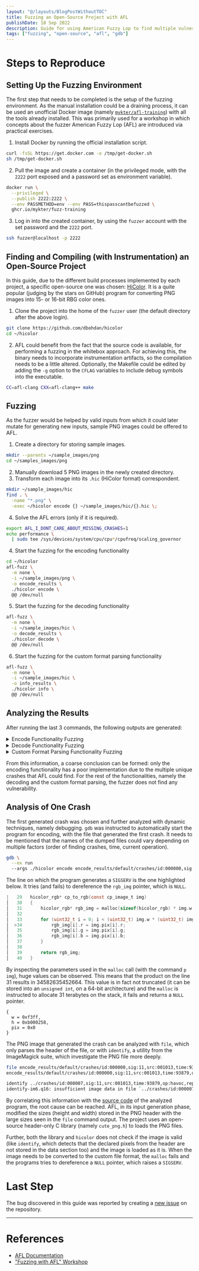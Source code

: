 ```yaml
---
layout: "@/layouts/BlogPostWithoutTOC"
title: Fuzzing an Open-Source Project with AFL
publishDate: 18 Sep 2022
description: Guide for using American Fuzzy Lop to find multiple vulnerabilities into an open-source project
tags: ["fuzzing", "open-source", "afl", "gdb"]
---
```


# Steps to Reproduce

## Setting Up the Fuzzing Environment

The first step that needs to be completed is the setup of the fuzzing environment. As the manual installation could be a draining process, it can be used an unofficial Docker image (namely [`mykter/afl-training`](https://hub.docker.com/r/mykter/afl-training/dockerfile)) with all the tools already installed. This was primarily used for a workshop in which concepts about the fuzzer American Fuzzy Lop (AFL) are introduced via practical exercises.

1. Install Docker by running the official installation script.

```bash
curl -fsSL https://get.docker.com -o /tmp/get-docker.sh
sh /tmp/get-docker.sh
```

2. Pull the image and create a container (in the privileged mode, with the `2222` port exposed and a password set as environment variable).

```bash
docker run \
  --privileged \
  --publish 2222:2222 \
  --env PASSMETHOD=env --env PASS=thispasscantbefuzzed \
  ghcr.io/mykter/fuzz-training
```

3. Log in into the created container, by using the `fuzzer` account with the set password and the `2222` port.

```bash
ssh fuzzer@localhost -p 2222
```

## Finding and Compiling (with Instrumentation) an Open-Source Project

In this guide, due to the different build processes implemented by each project, a specific open-source one was chosen: [HiColor](https://github.com/dbohdan/hicolor). It is a quite popular (judging by the stars on GitHub) program for converting PNG images into 15- or 16-bit RBG color ones.

1. Clone the project into the home of the `fuzzer` user (the default directory after the above login).

```bash
git clone https://github.com/dbohdan/hicolor
cd ~/hicolor
```

2. AFL could benefit from the fact that the source code is available, for performing a fuzzing in the whitebox approach. For achieving this, the binary needs to incorporate instrumentation artifacts, so the compilation needs to be a little altered. Optionally, the Makefile could be edited by adding the `-g` option to the `CFLAG` variables to include debug symbols into the executable.

```bash
CC=afl-clang CXX=afl-clang++ make
```

## Fuzzing

As the fuzzer would be helped by valid inputs from which it could later mutate for generating new inputs, sample PNG images could be offered to AFL.

1. Create a directory for storing sample images.

```bash
mkdir --parents ~/sample_images/png
cd ~/samples_images/png
```

2. Manually download 5 PNG images in the newly created directory.
3. Transform each image into its `.hic` (HiColor format) correspondent.

```bash
mkdir ~/sample_images/hic
find . \
  -name "*.png" \
  -exec ~/hicolor encode {} ~/sample_images/hic/{}.hic \;
```

4. Solve the AFL errors (only if it is required).

```bash
export AFL_I_DONT_CARE_ABOUT_MISSING_CRASHES=1
echo performance \
  | sudo tee /sys/devices/system/cpu/cpu*/cpufreq/scaling_governor
```

4. Start the fuzzing for the encoding functionality

```bash
cd ~/hicolor
afl-fuzz \
  -m none \
  -i ~/sample_images/png \
  -o encode_results \
  ./hicolor encode \
  @@ /dev/null
```

5. Start the fuzzing for the decoding functionality

```bash
afl-fuzz \
  -m none \
  -i ~/sample_images/hic \
  -o decode_results \
  ./hicolor decode \
  @@ /dev/null
```

6. Start the fuzzing for the custom format parsing functionality

```bash
afl-fuzz \
  -m none \
  -i ~/sample_images/hic \
  -o info_results \
  ./hicolor info \
  @@ /dev/null
```

## Analyzing the Results

After running the last 3 commands, the following outputs are generated:

<details>

<summary>Encode Functionality Fuzzing</summary>

```
               american fuzzy lop ++3.00c (default) [fast] {0}
┌─ process timing ────────────────────────────────────┬─ overall results ────┐
│        run time : 0 days, 0 hrs, 6 min, 14 sec      │  cycles done : 0     │
│   last new path : 0 days, 0 hrs, 1 min, 25 sec      │  total paths : 1024  │
│ last uniq crash : 0 days, 0 hrs, 4 min, 41 sec      │ uniq crashes : 8     │
│  last uniq hang : none seen yet                     │   uniq hangs : 0     │
├─ cycle progress ───────────────────┬─ map coverage ─┴──────────────────────┤
│  now processing : 1000.8 (97.7%)   │    map density : 0.05% / 0.11%        │
│ paths timed out : 143 (13.96%)     │ count coverage : 1.47 bits/tuple      │
├─ stage progress ───────────────────┼─ findings in depth ───────────────────┤
│  now trying : splice 1             │ favored paths : 17 (1.66%)            │
│ stage execs : 55/73 (75.34%)       │  new edges on : 18 (1.76%)            │
│ total execs : 479k                 │ total crashes : 8 (8 unique)          │
│  exec speed : 1327/sec             │  total tmouts : 1688 (8 unique)       │
├─ fuzzing strategy yields ──────────┴───────────────┬─ path geometry ───────┤
│   bit flips : n/a, n/a, n/a                        │    levels : 7         │
│  byte flips : n/a, n/a, n/a                        │   pending : 4.29G     │
│ arithmetics : n/a, n/a, n/a                        │  pend fav : 0         │
│  known ints : n/a, n/a, n/a                        │ own finds : 24        │
│  dictionary : n/a, n/a, n/a                        │  imported : 0         │
│havoc/splice : 32/224k, 0/236k                      │ stability : 100.00%   │
│   py/custom : 0/0, 0/0                             ├───────────────────────┘
│        trim : 99.54%/11.9k, n/a                    │          [cpu000: 62%]
└────────────────────────────────────────────────────┘
```

</details>

<details>

<summary>Decode Functionality Fuzzing</summary>

```
               american fuzzy lop ++3.00c (default) [fast] {0}
┌─ process timing ────────────────────────────────────┬─ overall results ────┐
│        run time : 0 days, 0 hrs, 2 min, 43 sec      │  cycles done : 0     │
│   last new path : 0 days, 0 hrs, 0 min, 3 sec       │  total paths : 1160  │
│ last uniq crash : none seen yet                     │ uniq crashes : 0     │
│  last uniq hang : none seen yet                     │   uniq hangs : 0     │
├─ cycle progress ───────────────────┬─ map coverage ─┴──────────────────────┤
│  now processing : 1090.1 (94.0%)   │    map density : 0.43% / 0.51%        │
│ paths timed out : 1 (0.09%)        │ count coverage : 5.56 bits/tuple      │
├─ stage progress ───────────────────┼─ findings in depth ───────────────────┤
│  now trying : trim 1024/1024       │ favored paths : 35 (3.02%)            │
│ stage execs : 107/137 (78.10%)     │  new edges on : 36 (3.10%)            │
│ total execs : 26.6k                │ total crashes : 0 (0 unique)          │
│  exec speed : 679.2/sec            │  total tmouts : 63 (1 unique)         │
├─ fuzzing strategy yields ──────────┴───────────────┬─ path geometry ───────┤
│   bit flips : n/a, n/a, n/a                        │    levels : 3         │
│  byte flips : n/a, n/a, n/a                        │   pending : 722       │
│ arithmetics : n/a, n/a, n/a                        │  pend fav : 29        │
│  known ints : n/a, n/a, n/a                        │ own finds : 159       │
│  dictionary : n/a, n/a, n/a                        │  imported : 0         │
│havoc/splice : 120/7524, 39/3989                    │ stability : 100.00%   │
│   py/custom : 0/0, 0/0                             ├───────────────────────┘
│        trim : 76.39%/5762, n/a                     │          [cpu000:112%]
└────────────────────────────────────────────────────┘
```

</details>

<details>

<summary>Custom Format Parsing Functionality Fuzzing</summary>

```
              american fuzzy lop ++3.00c (default) [fast] {0}
┌─ process timing ────────────────────────────────────┬─ overall results ────┐
│        run time : 0 days, 0 hrs, 2 min, 24 sec      │  cycles done : 1     │
│   last new path : none yet (odd, check syntax!)     │  total paths : 1001  │
│ last uniq crash : none seen yet                     │ uniq crashes : 0     │
│  last uniq hang : none seen yet                     │   uniq hangs : 0     │
├─ cycle progress ───────────────────┬─ map coverage ─┴──────────────────────┤
│  now processing : 0.1160 (0.0%)    │    map density : 0.01% / 0.01%        │
│ paths timed out : 0 (0.00%)        │ count coverage : 1.00 bits/tuple      │
├─ stage progress ───────────────────┼─ findings in depth ───────────────────┤
│  now trying : splice 1             │ favored paths : 1 (0.10%)             │
│ stage execs : 16/32 (50.00%)       │  new edges on : 1 (0.10%)             │
│ total execs : 376k                 │ total crashes : 0 (0 unique)          │
│  exec speed : 2193/sec             │  total tmouts : 0 (0 unique)          │
├─ fuzzing strategy yields ──────────┴───────────────┬─ path geometry ───────┤
│   bit flips : n/a, n/a, n/a                        │    levels : 1         │
│  byte flips : n/a, n/a, n/a                        │   pending : 0         │
│ arithmetics : n/a, n/a, n/a                        │  pend fav : 0         │
│  known ints : n/a, n/a, n/a                        │ own finds : 0         │
│  dictionary : n/a, n/a, n/a                        │  imported : 0         │
│havoc/splice : 0/296k, 0/71.8k                      │ stability : 100.00%   │
│   py/custom : 0/0, 0/0                             ├───────────────────────┘
│        trim : 100.00%/28, n/a                      │          [cpu000: 87%]
└────────────────────────────────────────────────────┘
```

</details>

From this information, a coarse conclusion can be formed: only the encoding functionality has a poor implementation due to the multiple unique crashes that AFL could find. For the rest of the functionalities, namely the decoding and the custom format parsing, the fuzzer does not find any vulnerability.

## Analysis of One Crash

The first generated crash was chosen and further analyzed with dynamic techniques, namely debugging. `gdb` was instructed to automatically start the program for encoding, with the file that generated the first crash. It needs to be mentioned that the names of the dumped files could vary depending on multiple factors (order of finding crashes, time, current operation).

```bash
gdb \
  --ex run
  --args ./hicolor encode encode_results/default/crashes/id:000000,sig:11,src:001013,time:93879,op:havoc,rep:2 encoded.hic
```

The line on which the program generates a `SIGSERV` is the one highlighted below. It tries (and fails) to dereference the `rgb_img` pointer, which is `NULL`.

```c
|   29   hicolor_rgb* cp_to_rgb(const cp_image_t img)                                │
│   30   {                                                                           │
│   31       hicolor_rgb* rgb_img = malloc(sizeof(hicolor_rgb) * img.w * img.h);     │
│   32                                                                               │
│   33       for (uint32_t i = 0; i < (uint32_t) img.w * (uint32_t) img.h; i++) {    │
│  >34           rgb_img[i].r = img.pix[i].r;                                        │
│   35           rgb_img[i].g = img.pix[i].g;                                        │
│   36           rgb_img[i].b = img.pix[i].b;                                        │
│   37       }                                                                       │
│   38                                                                               │
│   39       return rgb_img;                                                         │
│   40   }
```

By inspecting the parameters used in the `malloc` call (with the command `p img`), huge values can be observed. This means that the product on the line 31 results in 34582635452664. This value is in fact not truncated (it can be stored into an `unsigned int`, on a 64-bit architecture) and the `malloc` is instructed to allocate 31 terabytes on the stack, it fails and returns a `NULL` pointer.

```
{
  w = 0xf3ff,
  h = 0xb000258,
  pix = 0x0
}
```

The PNG image that generated the crash can be analyzed with `file`, which only parses the header of the file, or with `identify`, a utility from the ImageMagick suite, which investigate the PNG file more deeply.

```bash
file encode_results/default/crashes/id:000000,sig:11,src:001013,time:93879,op:havoc,rep:2
encode_results/default/crashes/id:000000,sig:11,src:001013,time:93879,op:havoc,rep:2: PNG image data, 62463 x 184549976, 8-bit/color RGB, non-interlaced
```

```bash
identify ../crashes/id:000007,sig:11,src:001013,time:93879,op:havoc,rep:2
identify-im6.q16: insufficient image data in file `../crashes/id:000007,sig:11,src:001013,time:93879,op:havoc,rep:2' @ error/png.c/ReadPNGImage/4098.
```

By correlating this information with the [source code](https://github.com/dbohdan/hicolor/blob/master/cli.c) of the analyzed program, the root cause can be reached. AFL, in its input generation phase, modified the sizes (height and width) stored in the PNG header with the large sizes seen in the `file` command output. The project uses an open-source header-only C library (namely `cute_png.h`) to loads the PNG files.

Further, both the library and `hicolor` does not check if the image is valid (like `identify`, which detects that the declared pixels from the header are not stored in the data section too) and the image is loaded as it is. When the image needs to be converted to the custom file format, the `malloc` fails and the programs tries to dereference a `NULL` pointer, which raises a `SIGSERV`.

# Last Step

The bug discovered in this guide was reported by creating a [new issue](https://github.com/dbohdan/hicolor/issues/2) on the repository.

---

# References

- [AFL Documentation](https://afl-1.readthedocs.io/en/latest/index.html)
- ["Fuzzing with AFL" Workshop](https://github.com/mykter/afl-training)
